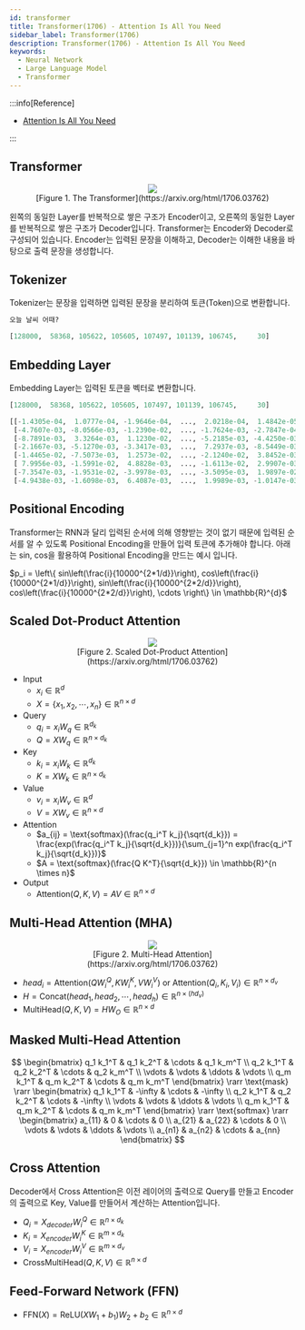 ```yaml
---
id: transformer
title: Transformer(1706) - Attention Is All You Need
sidebar_label: Transformer(1706)
description: Transformer(1706) - Attention Is All You Need
keywords:
  - Neural Network
  - Large Language Model
  - Transformer
---
```



:::info[Reference]

- [Attention Is All You Need](https://arxiv.org/abs/1706.03762)

:::

## Transformer

<figure>
	<center>
		<img src={useBaseUrl("img/mlops/nn/llm/transformer.png")} />
		<br />
		<figcaption>[Figure 1. The Transformer](https://arxiv.org/html/1706.03762)</figcaption>
	</center>
</figure>

왼쪽의 동일한 Layer를 반복적으로 쌓은 구조가 Encoder이고, 오른쪽의 동일한 Layer를 반복적으로 쌓은 구조가 Decoder입니다. Transformer는 Encoder와 Decoder로 구성되어 있습니다. Encoder는 입력된 문장을 이해하고, Decoder는 이해한 내용을 바탕으로 출력 문장을 생성합니다.

## Tokenizer

Tokenizer는 문장을 입력하면 입력된 문장을 분리하여 토큰(Token)으로 변환합니다.

```python title="Input"
오늘 날씨 어때?
```

```python title="Output"
[128000,  58368, 105622, 105605, 107497, 101139, 106745,     30]
```

## Embedding Layer

Embedding Layer는 입력된 토큰을 벡터로 변환합니다.

```python title="Input"
[128000,  58368, 105622, 105605, 107497, 101139, 106745,     30]
```

```python title="Output"
[[-1.4305e-04,  1.0777e-04, -1.9646e-04,  ...,  2.0218e-04,  1.4842e-05,  3.0136e-04],
 [-4.7607e-03, -8.0566e-03, -1.2390e-02,  ..., -1.7624e-03, -2.7847e-04, -1.0132e-02],
 [-8.7891e-03,  3.3264e-03,  1.1230e-02,  ..., -5.2185e-03, -4.4250e-03,  1.1414e-02],
 [-2.1667e-03, -5.1270e-03, -3.3417e-03,  ...,  7.2937e-03, -8.5449e-03,  3.9978e-03],
 [-1.4465e-02, -7.5073e-03,  1.2573e-02,  ..., -2.1240e-02,  3.8452e-03,  7.4387e-04],
 [ 7.9956e-03, -1.5991e-02,  4.8828e-03,  ..., -1.6113e-02,  2.9907e-03, -8.2779e-04],
 [-7.3547e-03, -1.9531e-02, -3.9978e-03,  ..., -3.5095e-03,  1.9897e-02,  7.8735e-03],
 [-4.9438e-03, -1.6098e-03,  6.4087e-03,  ...,  1.9989e-03, -1.0147e-03, -4.8523e-03]]
```

## Positional Encoding

Transformer는 RNN과 달리 입력된 순서에 의해 영향받는 것이 없기 때문에 입력된 순서를 알 수 있도록 Positional Encoding을 만들어 입력 토큰에 추가해야 합니다. 아래는 sin, cos을 활용하여 Positional Encoding을 만드는 예시 입니다.

$p_i = \left\{ sin\left(\frac{i}{10000^{2*1/d}}\right), cos\left(\frac{i}{10000^{2*1/d}}\right), sin\left(\frac{i}{10000^{2*2/d}}\right), cos\left(\frac{i}{10000^{2*2/d}}\right), \cdots \right\} \in \mathbb{R}^{d}$

## Scaled Dot-Product Attention

<figure>
	<center>
		<img src={useBaseUrl("img/mlops/nn/llm/scaled-dot-product-attention.png")} />
		<br />
		<figcaption>[Figure 2. Scaled Dot-Product Attention](https://arxiv.org/html/1706.03762)</figcaption>
	</center>
</figure>

- Input
  - $x_i \in \mathbb{R}^d$
  - $X = \left\{ x_1, x_2, \cdots, x_n \right\} \in \mathbb{R}^{n \times d}$
- Query
  - $q_i = x_i W_q \in \mathbb{R}^{d_k}$
  - $Q=X W_q \in \mathbb{R}^{n \times d_k}$
- Key
  - $k_i = x_i W_k  \in \mathbb{R}^{d_k}$
  - $K = X W_k \in \mathbb{R}^{n \times d_k}$
- Value
  - $v_i = x_i W_v \in \mathbb{R}^{d}$
  - $V = X W_v \in \mathbb{R}^{n \times d}$
- Attention
  - $a_{ij} = \text{softmax}(\frac{q_i^T k_j}{\sqrt{d_k}}) = \frac{exp(\frac{q_i^T k_j}{\sqrt{d_k}})}{\sum_{j=1}^n exp(\frac{q_i^T k_j}{\sqrt{d_k}})}$
  - $A = \text{softmax}(\frac{Q K^T}{\sqrt{d_k}}) \in \mathbb{R}^{n \times n}$
- Output
  - $\text{Attention}(Q, K, V) = A V \in \mathbb{R}^{n \times d}$

## Multi-Head Attention (MHA)

<figure>
	<center>
		<img src={useBaseUrl("img/mlops/nn/llm/multi-head-attention.png")} />
		<br />
		<figcaption>[Figure 2. Multi-Head Attention](https://arxiv.org/html/1706.03762)</figcaption>
	</center>
</figure>

- $head_i = \text{Attention}(QW_i^Q, KW_i^K, VW_i^V) \text{ or } \text{Attention}(Q_i, K_i, V_i) \in \mathbb{R}^{n \times d_v}$
- $H = \text{Concat}(head_1, head_2, \cdots, head_h) \in \mathbb{R}^{n \times (h d_v)}$
- $\text{MultiHead}(Q,K,V) = H W_O \in \mathbb{R}^{n \times d}$

## Masked Multi-Head Attention

$$
\begin{bmatrix}
  q_1 k_1^T & q_1 k_2^T & \cdots & q_1 k_m^T \\
  q_2 k_1^T & q_2 k_2^T & \cdots & q_2 k_m^T \\
  \vdots & \vdots & \ddots & \vdots \\
  q_m k_1^T & q_m k_2^T & \cdots & q_m k_m^T
\end{bmatrix}
\rarr
\text{mask}
\rarr
\begin{bmatrix}
  q_1 k_1^T & -\infty & \cdots & -\infty \\
  q_2 k_1^T & q_2 k_2^T & \cdots & -\infty \\
  \vdots & \vdots & \ddots & \vdots \\
  q_m k_1^T & q_m k_2^T & \cdots & q_m k_m^T
\end{bmatrix}
\rarr
\text{softmax}
\rarr
\begin{bmatrix}
  a_{11} & 0 & \cdots & 0 \\
  a_{21} & a_{22} & \cdots & 0 \\
  \vdots & \vdots & \ddots & \vdots \\
  a_{n1} & a_{n2} & \cdots & a_{nn}
\end{bmatrix}
$$

## Cross Attention

Decoder에서 Cross Attention은 이전 레이어의 출력으로 Query를 만들고 Encoder의 출력으로 Key, Value를 만들어서 계산하는 Attention입니다.

- $Q_i = X_{decoder} W_i^Q \in \mathbb{R}^{n \times d_k}$
- $K_i = X_{encoder} W_i^K \in \mathbb{R}^{m \times d_k}$
- $V_i = X_{encoder} W_i^V \in \mathbb{R}^{m \times d_v}$
- $\text{CrossMultiHead}(Q, K, V) \in \mathbb{R}^{n \times d}$

## Feed-Forward Network (FFN)

- $\text{FFN}(X) = \text{ReLU}(X W_1 + b_1) W_2 + b_2 \in \mathbb{R}^{n \times d}$
